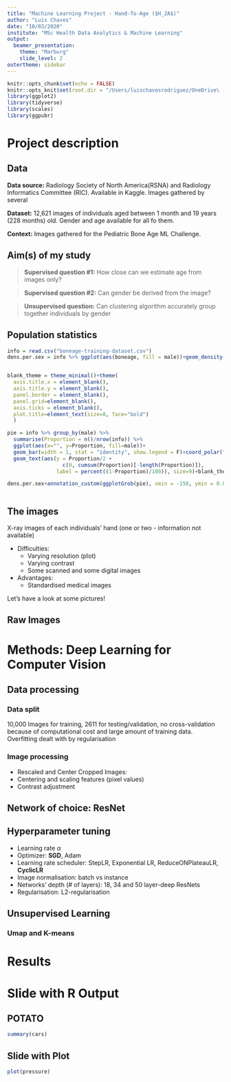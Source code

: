 ```yaml
---
title: "Machine Learning Project - Hand-To-Age ($H_2A$)"
author: "Luis Chaves"
date: "10/03/2020"
institute: "MSc Health Data Analytics & Machine Learning"
output: 
  beamer_presentation:
    theme: "Marburg"
    slide_level: 2
outertheme: sidebar
---
```


```r
knitr::opts_chunk$set(echo = FALSE)
knitr::opts_knit$set(root.dir = "/Users/luischavesrodriguez/OneDrive\ -\ Imperial\ College\ London/MScHDA/Term2/ML/ML-HandtoAge")
library(ggplot2)
library(tidyverse)
library(scales)
library(ggpubr)
```

# Project description
## Data
__Data source:__ Radiology Society of North America(RSNA) and Radiology Informatics Committee (RIC). Available in Kaggle. Images gathered by several 

__Dataset:__ 12,621 images of individuals aged between 1 month and 19 years (228 months) old. Gender and age available for all fo them.

__Context:__ Images gathered for the Pediatric Bone Age ML Challenge.

## Aim(s) of my study

> __Supervised question \#1:__ How close can we estimate age from images only?

> __Supervised question \#2:__ Can gender be derived from the image?

> __Unsupervised question:__ Can clustering algorithm accurately group together individuals by gender

## Population statistics
```r
info = read.csv("boneage-training-dataset.csv")
dens.per.sex = info %>% ggplot(aes(boneage, fill = male))+geom_density(alpha = 0.7)+scale_fill_brewer(palette = "Accent", name = "Gender", labels = c("Female", "Male"))+theme_minimal()+ggtitle("Age distribution by gender")+ylab("Density")+xlab("Age (in months)")+theme(text=element_text(size=21))


blank_theme = theme_minimal()+theme(
  axis.title.x = element_blank(),
  axis.title.y = element_blank(),
  panel.border = element_blank(),
  panel.grid=element_blank(),
  axis.ticks = element_blank(),
  plot.title=element_text(size=8, face="bold")
  )

pie = info %>% group_by(male) %>% 
  summarise(Proportion = n()/nrow(info)) %>% 
  ggplot(aes(x="", y=Proportion, fill=male))+
  geom_bar(width = 1, stat = "identity", show.legend = F)+coord_polar("y", start = 0)+
  geom_text(aes(y = Proportion/2 +
                  c(0, cumsum(Proportion)[-length(Proportion)]), 
                label = percent((1-Proportion)/100)), size=9)+blank_theme+theme(axis.text.x=element_blank())+scale_fill_brewer(palette = "Accent", name = "Gender", labels = c("Female", "Male"))

dens.per.sex+annotation_custom(ggplotGrob(pie), xmin = -150, ymin = 0.005)



```

## The images
X-ray images of each individuals' hand (one or two - information not available)

* Difficulties:  
    + Varying resolution (plot)  
    + Varying contrast  
    + Some scanned and some digital images  
    
* Advantages:  
    + Standardised medical images 

Let's have a look at some pictures!

## Raw Images

# Methods: Deep Learning for Computer Vision

## Data processing 
### Data split
10,000 Images for training, 2611 for testing/validation, no cross-validation because of computational cost and large amount of training data. Overfitting dealt with by regularisation

### Image processing
* Rescaled and Center Cropped Images:
* Centering and scaling features (pixel values)
* Contrast adjustment

## Network of choice: ResNet

## Hyperparameter tuning

* Learning rate $\alpha$
* Optimizer: __SGD__, Adam
* Learning rate scheduler: StepLR, Exponential LR, ReduceONPlateauLR, __CyclicLR__
* Image normalisation: batch vs instance
* Networks' depth (\# of layers): 18, 34 and 50 layer-deep ResNets
* Regularisation: L2-regularisation

## Unsupervised Learning

### Umap and K-means

# Results

# Slide with R Output
## POTATO
```r
summary(cars)
```

## Slide with Plot

```r
plot(pressure)
```

